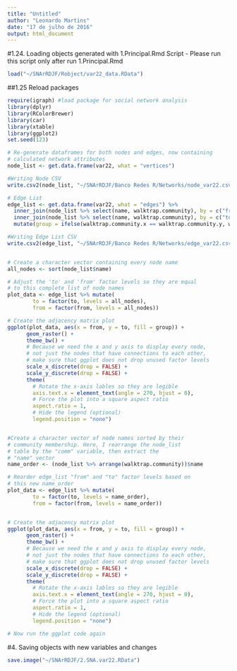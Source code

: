 ```yaml
---
title: "Untitled"
author: "Leonardo Martins"
date: "17 de julho de 2016"
output: html_document
---
```




#1.24. Loading objects generated with 1.Principal.Rmd Script - Please run this script only after run 1.Principal.Rmd
```r
load("~/SNArRDJF/Robject/var22_data.RData")
```

##1.25 Reload packages
```r
require(igraph) #load package for social network analysis
library(dplyr)
library(RColorBrewer)
library(car)
library(xtable)
library(ggplot2)
set.seed(123)
```


```r
# Re-generate dataframes for both nodes and edges, now containing
# calculated network attributes
node_list <- get.data.frame(var22, what = "vertices")

#Writing Node CSV 
write.csv2(node_list, "~/SNArRDJF/Banco Redes R/Networks/node_var22.csv", fileEncoding = "macintosh")

# Edge List
edge_list <- get.data.frame(var22, what = "edges") %>%
  inner_join(node_list %>% select(name, walktrap.community), by = c("from" = "name")) %>%
  inner_join(node_list %>% select(name, walktrap.community), by = c("to" = "name")) %>%
  mutate(group = ifelse(walktrap.community.x == walktrap.community.y, walktrap.community.x, NA) %>% factor())

#Writing Edge List CSV
write.csv2(edge_list, "~/SNArRDJF/Banco Redes R/Networks/edge_var22.csv", fileEncoding = "macintosh")


# Create a character vector containing every node name
all_nodes <- sort(node_list$name)

# Adjust the 'to' and 'from' factor levels so they are equal
# to this complete list of node names
plot_data <- edge_list %>% mutate(
        to = factor(to, levels = all_nodes),
        from = factor(from, levels = all_nodes))

# Create the adjacency matrix plot
ggplot(plot_data, aes(x = from, y = to, fill = group)) +
      geom_raster() +
      theme_bw() +
      # Because we need the x and y axis to display every node,
      # not just the nodes that have connections to each other,
      # make sure that ggplot does not drop unused factor levels
      scale_x_discrete(drop = FALSE) +
      scale_y_discrete(drop = FALSE) +
      theme(
        # Rotate the x-axis lables so they are legible
        axis.text.x = element_text(angle = 270, hjust = 0),
        # Force the plot into a square aspect ratio
        aspect.ratio = 1,
        # Hide the legend (optional)
        legend.position = "none")


#Create a character vector of node names sorted by their
# community membership. Here, I rearrange the node_list
# table by the "comm" variable, then extract the
# "name" vector
name_order <- (node_list %>% arrange(walktrap.community))$name

# Reorder edge_list "from" and "to" factor levels based on
# this new name_order
plot_data <- edge_list %>% mutate(
        to = factor(to, levels = name_order),
        from = factor(from, levels = name_order))


# Create the adjacency matrix plot
ggplot(plot_data, aes(x = from, y = to, fill = group)) +
      geom_raster() +
      theme_bw() +
      # Because we need the x and y axis to display every node,
      # not just the nodes that have connections to each other,
      # make sure that ggplot does not drop unused factor levels
      scale_x_discrete(drop = FALSE) +
      scale_y_discrete(drop = FALSE) +
      theme(
        # Rotate the x-axis lables so they are legible
        axis.text.x = element_text(angle = 270, hjust = 0),
        # Force the plot into a square aspect ratio
        aspect.ratio = 1,
        # Hide the legend (optional)
        legend.position = "none")

# Now run the ggplot code again
```

#4. Saving objects with new variables and changes
```r
save.image("~/SNArRDJF/2.SNA.var22.RData") 
```



